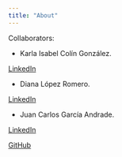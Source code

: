 ```yaml
---
title: "About"
---
```


Collaborators:

-   Karla Isabel Colín González.

::: {.btn-links .mb-3}
<a class="btn btn-primary my-1 mr-1" href="https://www.linkedin.com/in/karla-colin-1304b92b" target="_blank" rel="noopener">
LinkedIn</a>
:::

-   Diana López Romero.

::: {.btn-links .mb-3}
<a class="btn btn-primary my-1 mr-1" href="http://www.linkedin.com/in/diana-lópez-064a57286" target="_blank" rel="noopener">
LinkedIn</a>
:::

-   Juan Carlos García Andrade.

::: {.btn-links .mb-3}
<a class="btn btn-primary my-1 mr-1" href="https://www.linkedin.com/in/juan-carlos-garc%C3%ADa-andrade-689095167/" target="_blank" rel="noopener">
LinkedIn</a>
:::
::: {.btn-links .mb-3}
<a class="btn btn-dark my-1 mr-1" href="https://github.com/JuanCGarciaA" target="_blank" rel="noopener">
GitHub</a>
:::